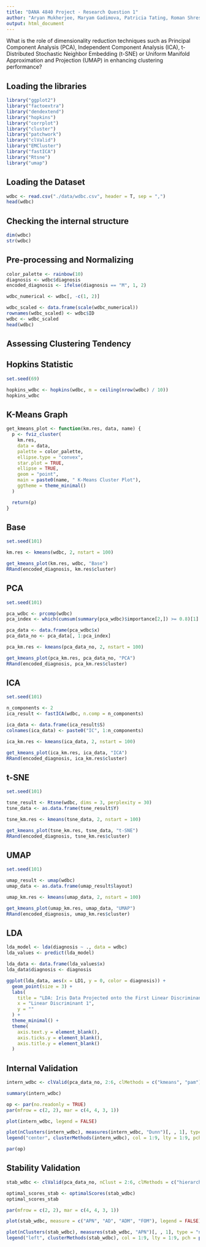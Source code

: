 ```yaml
---
title: "DANA 4840 Project - Research Question 1"
author: "Aryan Mukherjee, Maryam Gadimova, Patricia Tating, Roman Shrestha"
output: html_document
---
```


What is the role of dimensionality reduction techniques such as Principal Component Analysis (PCA), Independent Component Analysis (ICA), t-Distributed Stochastic Neighbor Embedding (t-SNE) or Uniform Manifold Approximation and Projection (UMAP) in enhancing clustering performance?

## Loading the libraries
```r
library("ggplot2")
library("factoextra")
library("dendextend")
library("hopkins")
library("corrplot")
library("cluster")
library("patchwork")
library("clValid")
library("EMCluster")
library("fastICA")
library("Rtsne")
library("umap")
```

## Loading the Dataset
```r
wdbc <- read.csv("./data/wdbc.csv", header = T, sep = ",")
head(wdbc)
```

## Checking the internal structure
```r
dim(wdbc)
str(wdbc)
```

## Pre-processing and Normalizing
```r
color_palette <- rainbow(10)
diagnosis <- wdbc$diagnosis
encoded_diagnosis <- ifelse(diagnosis == "M", 1, 2)

wdbc_numerical <- wdbc[, -c(1, 2)]

wdbc_scaled <- data.frame(scale(wdbc_numerical))
rownames(wdbc_scaled) <- wdbc$ID
wdbc <- wdbc_scaled
head(wdbc)
```

## Assessing Clustering Tendency

## Hopkins Statistic
```r
set.seed(69)

hopkins_wdbc <- hopkins(wdbc, m = ceiling(nrow(wdbc) / 10))
hopkins_wdbc
```

## K-Means Graph
```r
get_kmeans_plot <- function(km.res, data, name) {
  p <- fviz_cluster(
    km.res,
    data = data,
    palette = color_palette,
    ellipse.type = "convex",
    star.plot = TRUE,
    ellipse = TRUE,
    geom = "point",
    main = paste0(name, " K-Means Cluster Plot"),
    ggtheme = theme_minimal()
  )

  return(p)
}
```

## Base
```r
set.seed(101)

km.res <- kmeans(wdbc, 2, nstart = 100)

get_kmeans_plot(km.res, wdbc, "Base")
RRand(encoded_diagnosis, km.res$cluster)
```

## PCA
```r
set.seed(101)

pca_wdbc <- prcomp(wdbc)
pca_index <- which(cumsum(summary(pca_wdbc)$importance[2,]) >= 0.8)[1]

pca_data <- data.frame(pca_wdbc$x)
pca_data_no <- pca_data[, 1:pca_index]

pca_km.res <- kmeans(pca_data_no, 2, nstart = 100)

get_kmeans_plot(pca_km.res, pca_data_no, "PCA")
RRand(encoded_diagnosis, pca_km.res$cluster)
```

## ICA
```r
set.seed(101)

n_components <- 2
ica_result <- fastICA(wdbc, n.comp = n_components)

ica_data <- data.frame(ica_result$S)
colnames(ica_data) <- paste0("IC", 1:n_components)

ica_km.res <- kmeans(ica_data, 2, nstart = 100)

get_kmeans_plot(ica_km.res, ica_data, "ICA")
RRand(encoded_diagnosis, ica_km.res$cluster)
```

## t-SNE
```r
set.seed(101)

tsne_result <- Rtsne(wdbc, dims = 3, perplexity = 30)
tsne_data <- as.data.frame(tsne_result$Y)

tsne_km.res <- kmeans(tsne_data, 2, nstart = 100)

get_kmeans_plot(tsne_km.res, tsne_data, "t-SNE")
RRand(encoded_diagnosis, tsne_km.res$cluster)
```

## UMAP
```r
set.seed(101)

umap_result <- umap(wdbc)
umap_data <- as.data.frame(umap_result$layout)

umap_km.res <- kmeans(umap_data, 2, nstart = 100)

get_kmeans_plot(umap_km.res, umap_data, "UMAP")
RRand(encoded_diagnosis, umap_km.res$cluster)
```

## LDA
```r
lda_model <- lda(diagnosis ~ ., data = wdbc)
lda_values <- predict(lda_model)

lda_data <- data.frame(lda_values$x)
lda_data$diagnosis <- diagnosis

ggplot(lda_data, aes(x = LD1, y = 0, color = diagnosis)) +
  geom_point(size = 3) +
  labs(
    title = "LDA: Iris Data Projected onto the First Linear Discriminant",
    x = "Linear Discriminant 1",
    y = ""
  ) +
  theme_minimal() +
  theme(
    axis.text.y = element_blank(),
    axis.ticks.y = element_blank(),
    axis.title.y = element_blank()
  )
```

## Internal Validation
```r
intern_wdbc <- clValid(pca_data_no, 2:6, clMethods = c("kmeans", "pam"), validation = "internal")

summary(intern_wdbc)
```

```r
op <- par(no.readonly = TRUE)
par(mfrow = c(2, 2), mar = c(4, 4, 3, 1))

plot(intern_wdbc, legend = FALSE)

plot(nClusters(intern_wdbc), measures(intern_wdbc, "Dunn")[, , 1], type = "n", axes = FALSE, xlab = "", ylab = "")
legend("center", clusterMethods(intern_wdbc), col = 1:9, lty = 1:9, pch = paste(1:9))

par(op)
```

## Stability Validation
```r
stab_wdbc <- clValid(pca_data_no, nClust = 2:6, clMethods = c("hierarchical", "kmeans", "pam"), validation = "stability")

optimal_scores_stab <- optimalScores(stab_wdbc)
optimal_scores_stab
```

```r
par(mfrow = c(2, 2), mar = c(4, 4, 3, 1))

plot(stab_wdbc, measure = c("APN", "AD", "ADM", "FOM"), legend = FALSE)

plot(nClusters(stab_wdbc), measures(stab_wdbc, "APN")[, , 1], type = "n", axes = FALSE, xlab = "", ylab = "")
legend("left", clusterMethods(stab_wdbc), col = 1:9, lty = 1:9, pch = paste(1:9))
```
